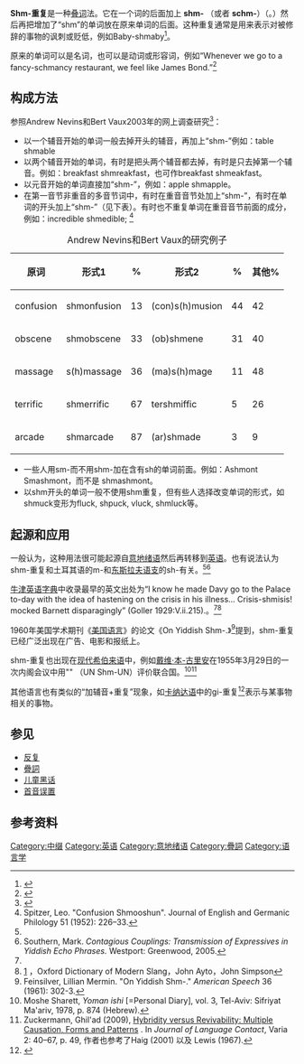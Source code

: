 {{语音变化}}
'''Shm-重复'''是一种[[叠词|叠词]]法。它在一个词的后面加上 '''shm-''' （或者 '''schm-'''）（{{pronounced|ʃm}}。）然后再把增加了“shm”的单词放在原来单词的后面。这种重复通常是用来表示对被修辞的事物的讽刺或贬低，例如Baby-shmaby<ref>{{cite news |author=Holly Raybin |publisher=[[Jews_for_Jesus|Jews for Jesus]] |title=The Baby |url=http://jewsforjesus.org/publications/newsletter/1986_12/baby |date=December 1, 1986 |accessdate=December 12, 2011 |archive-url=https://web.archive.org/web/20120425221159/http://jewsforjesus.org/publications/newsletter/1986_12/baby |archive-date=2012-04-25 |dead-url=yes }}</ref>。

原来的单词可以是名词，也可以是动词或形容词，例如“Whenever we go to a fancy-schmancy restaurant, we feel like James Bond.”<ref>{{cite book |title=Penn & Teller's how to play with your food |url=https://archive.org/details/penntellershowto00penn |author=Penn Jillette and Teller |authorlink=Penn & Teller |publisher=Villard Books |year=1992 |page=[https://archive.org/details/penntellershowto00penn/page/35 35] |isbn=0-679-74311-1}}</ref>

==构成方法==
参照Andrew Nevins和Bert Vaux2003年的网上调查研究<ref name="bertvaux">{{cite web|url=http://www.academia.edu/209796/Metalinguistic_shmetalinguistic_The_phonology_of_shm-reduplication|title=Metalinguistic, shmetalinguistic: the phonology of shm-reduplication|author=Andrew Nevins, Bert Vaux|year=2003|accessdate=2014-01-03|archive-date=2015-12-16|archive-url=https://web.archive.org/web/20151216005313/http://www.academia.edu/209796/Metalinguistic_shmetalinguistic_The_phonology_of_shm-reduplication|dead-url=no}}</ref>：
*以一个辅音开始的单词一般去掉开头的辅音，再加上“shm-”例如：table shmable
*以两个辅音开始的单词，有时是把头两个辅音都去掉，有时是只去掉第一个辅音。例如：breakfast shmreakfast，也可作breakfast shmeakfast。
*以元音开始的单词直接加“shm-”，例如：apple shmapple。
*在第一音节非重音的多音节词中，有时在重音音节处加上“shm-”，有时在单词的开头加上“shm-”（见下表）。有时也不重复单词在重音音节前面的成分，例如：incredible shmedible; <ref>Spitzer, Leo. "Confusion Shmooshun". Journal of English and Germanic Philology 51 (1952): 226–33.</ref>
{|class="wikitable"
|+Andrew Nevins和Bert Vaux的研究例子
|-
!原词!!形式1!!%!!形式2!!%!!其他%
|-
|confusion||shmonfusion||13||(con)s(h)musion||44||42
|-
|obscene||shmobscene||33||(ob)shmene||31||40
|-
|massage||s(h)massage||36||(ma)s(h)mage||11||48
|-
|terrific||shmerrific||67||tershmiffic||5||26
|-
|arcade||shmarcade||87||(ar)shmade||3||9
|}
*一些人用sm-而不用shm-加在含有sh的单词前面。例如：Ashmont Smashmont，而不是 shmashmont。
*以shm开头的单词一般不使用shm重复，但有些人选择改变单词的形式，如shmuck变形为fluck, shpuck, vluck, shmluck等。

== 起源和应用 ==
一般认为，这种用法很可能起源自[[意地绪语|意地绪语]]然后再转移到[[英语|英语]]。也有说法认为shm-重复和土耳其语的m-和[[东斯拉夫语支|东斯拉夫语支]]的sh-有关。<ref name="bertvaux"/><ref>Southern, Mark. ''Contagious Couplings: Transmission of Expressives in Yiddish Echo Phrases.'' Westport: Greenwood, 2005.
</ref>

[[牛津英语字典|牛津英语字典]]中收录最早的英文出处为“I know he made Davy go to the Palace to-day with the idea of hastening on the crisis in his illness... Crisis-shmisis! mocked Barnett disparagingly” (Goller 1929:V.ii.215).。<ref name="bertvaux"/><ref>[http://books.google.com.hk/books?id=KT-cAQAAQBAJ&pg=PA260&lpg=PA260&dq=Goller+1929+I+know+he+made+Davy+go+to+the+Palace+to-day+with+the+idea+of+hastening+on+the+crisis+in+his+illness&source=bl&ots=6tBowD3PfC&sig=c0AkFR3b3aAnCJPkKyay3aKgTEM&hl=zh-CN&sa=X&ei=uX7GUtWuEenZigeXjYHoDA&ved=0CCAQ6AEwAA#v=onepage&q=Goller%201929%20I%20know%20he%20made%20Davy%20go%20to%20the%20Palace%20to-day%20with%20the%20idea%20of%20hastening%20on%20the%20crisis%20in%20his%20illness&f=false] {{Wayback|url=http://books.google.com.hk/books?id=KT-cAQAAQBAJ&pg=PA260&lpg=PA260&dq=Goller+1929+I+know+he+made+Davy+go+to+the+Palace+to-day+with+the+idea+of+hastening+on+the+crisis+in+his+illness&source=bl&ots=6tBowD3PfC&sig=c0AkFR3b3aAnCJPkKyay3aKgTEM&hl=zh-CN&sa=X&ei=uX7GUtWuEenZigeXjYHoDA&ved=0CCAQ6AEwAA#v=onepage&q=Goller%201929%20I%20know%20he%20made%20Davy%20go%20to%20the%20Palace%20to-day%20with%20the%20idea%20of%20hastening%20on%20the%20crisis%20in%20his%20illness&f=false |date=20140103190924 }}，Oxford Dictionary of Modern Slang，John Ayto，John Simpson</ref>

1960年美国学术期刊《[[美国语言_(杂志)|美国语言]]》的论文《On Yiddish Shm-.》<ref>Feinsilver, Lillian Mermin. "On Yiddish Shm-." ''American Speech'' 36 (1961): 302-3.</ref>提到，shm-重复已经广泛出现在广告、电影和报纸上。

shm-重复也出现在[[现代希伯来语|现代希伯来语]]中，例如[[戴维·本-古里安|戴维·本-古里安]]在1955年3月29日的一次内阁会议中用"{{link-en|Um-Shmum|Um-Shmum}}" （UN Shm-UN）评价联合国。<ref>Moshe Sharett, ''Yoman ishi'' [=Personal Diary], vol. 3, Tel-Aviv: Sifriyat Ma'ariv, 1978, p. 874 (Hebrew).</ref><ref name="Zuckermann">Zuckermann, Ghil'ad (2009), [http://www.zuckermann.org/pdf/Hybridity_versus_Revivability.pdf Hybridity versus Revivability: Multiple Causation, Forms and Patterns] {{Wayback|url=http://www.zuckermann.org/pdf/Hybridity_versus_Revivability.pdf |date=20180722010237 }}. In ''Journal of Language Contact'', Varia 2: 40–67, p. 49, 作者也参考了Haig (2001) 以及 Lewis (1967).</ref>

其他语言也有类似的“加辅音+重复”现象，如[[卡纳达语|卡纳达语]]中的gi-重复<ref>{{Citation |page= |work=University of Pennsylvania Working Papers in Linguistics |publication-date=1999 |volume=6.3 |issue= |title=Echo Reduplication in Kannada: Implications for a Theory of Word-formation |author=Jeffrey Lidz |url=http://www.ai.mit.edu/projects/dm/lidz-echo.pdf |accessdate=January 3, 2014 |archive-date=2014-09-10 |archive-url=https://web.archive.org/web/20140910044755/http://www.ai.mit.edu/projects/dm/lidz-echo.pdf |dead-url=no }}</ref>表示与某事物相关的事物。

== 参见 ==
* [[反复|反复]]
* [[疊詞|疊詞]]
* [[儿童黑话|儿童黑话]]
* [[首音误置|首音误置]]

==参考资料==
{{reflist|2}}

[[Category:中缀|Category:中缀]]
[[Category:英语|Category:英语]]
[[Category:意地绪语|Category:意地绪语]]
[[Category:疊詞|Category:疊詞]]
[[Category:语言学|Category:语言学]]
